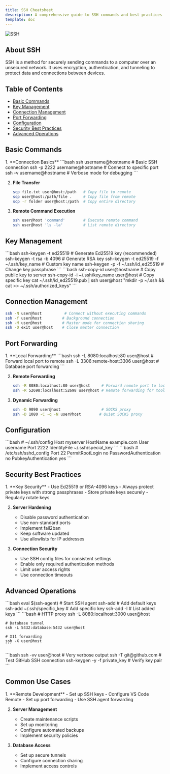 ```yaml
---
title: SSH Cheatsheet
description: A comprehensive guide to SSH commands and best practices
template: doc
---
```



![SSH](../../../assets/ssh-cs.jpg)

## About SSH

SSH is a method for securely sending commands to a computer over an unsecured network. It uses encryption, authentication, and tunneling to protect data and connections between devices.

## Table of Contents

- [Basic Commands](#basic-commands)
- [Key Management](#key-management)
- [Connection Management](#connection-management)
- [Port Forwarding](#port-forwarding)
- [Configuration](#configuration)
- [Security Best Practices](#security-best-practices)
- [Advanced Operations](#advanced-operations)

## Basic Commands

<Steps>
1. **Connection Basics**
   ```bash
   ssh username@hostname           # Basic SSH connection
   ssh -p 2222 username@hostname  # Connect to specific port
   ssh -v username@hostname       # Verbose mode for debugging
   ```

2. **File Transfer**
   ```bash
   scp file.txt user@host:/path   # Copy file to remote
   scp user@host:/path/file .     # Copy file from remote
   scp -r folder user@host:/path  # Copy entire directory
   ```

3. **Remote Command Execution**
   ```bash
   ssh user@host 'command'        # Execute remote command
   ssh user@host 'ls -la'         # List remote directory
   ```
</Steps>

## Key Management

<Tabs>
  <TabItem label="Generate Keys">
    ```bash
    ssh-keygen -t ed25519                     # Generate Ed25519 key (recommended)
    ssh-keygen -t rsa -b 4096                 # Generate RSA key
    ssh-keygen -t ed25519 -f ~/.ssh/key_name  # Custom key name
    ssh-keygen -p -f ~/.ssh/id_ed25519        # Change key passphrase
    ```
  </TabItem>

  <TabItem label="Key Installation">
    ```bash
    ssh-copy-id user@hostname                 # Copy public key to server
    ssh-copy-id -i ~/.ssh/key_name user@host  # Copy specific key
    cat ~/.ssh/id_ed25519.pub | ssh user@host "mkdir -p ~/.ssh && cat >> ~/.ssh/authorized_keys"
    ```
  </TabItem>
</Tabs>

## Connection Management

```bash
ssh -N user@host          # Connect without executing commands
ssh -f user@host         # Background connection
ssh -M user@host         # Master mode for connection sharing
ssh -O exit user@host    # Close master connection
```

## Port Forwarding

<Steps>
1. **Local Forwarding**
   ```bash
   ssh -L 8080:localhost:80 user@host     # Forward local port to remote
   ssh -L 3306:remote-host:3306 user@host # Database port forwarding
   ```

2. **Remote Forwarding**
   ```bash
   ssh -R 8080:localhost:80 user@host     # Forward remote port to local
   ssh -R 52698:localhost:52698 user@host # Remote forwarding for tools
   ```

3. **Dynamic Forwarding**
   ```bash
   ssh -D 9090 user@host                  # SOCKS proxy
   ssh -D 1080 -C -q -N user@host        # Quiet SOCKS proxy
   ```
</Steps>

## Configuration

<Tabs>
  <TabItem label="SSH Config">
    ```bash
    # ~/.ssh/config
    Host myserver
        HostName example.com
        User username
        Port 2222
        IdentityFile ~/.ssh/special_key
    ```
  </TabItem>

  <TabItem label="Server Config">
    ```bash
    # /etc/ssh/sshd_config
    Port 22
    PermitRootLogin no
    PasswordAuthentication no
    PubkeyAuthentication yes
    ```
  </TabItem>
</Tabs>

## Security Best Practices

<Steps>
1. **Key Security**
   - Use Ed25519 or RSA-4096 keys
   - Always protect private keys with strong passphrases
   - Store private keys securely
   - Regularly rotate keys

2. **Server Hardening**
   - Disable password authentication
   - Use non-standard ports
   - Implement fail2ban
   - Keep software updated
   - Use allowlists for IP addresses

3. **Connection Security**
   - Use SSH config files for consistent settings
   - Enable only required authentication methods
   - Limit user access rights
   - Use connection timeouts
</Steps>

## Advanced Operations

<Tabs>
  <TabItem label="SSH Agent">
    ```bash
    eval $(ssh-agent)                # Start SSH agent
    ssh-add                         # Add default keys
    ssh-add ~/.ssh/specific_key     # Add specific key
    ssh-add -l                      # List added keys
    ```
  </TabItem>

  <TabItem label="Tunneling">
    ```bash
    # HTTP proxy
    ssh -L 8080:localhost:3000 user@host
    
    # Database tunnel
    ssh -L 5432:database:5432 user@host
    
    # X11 forwarding
    ssh -X user@host
    ```
  </TabItem>

  <TabItem label="Debugging">
    ```bash
    ssh -vv user@host              # Very verbose output
    ssh -T git@github.com          # Test GitHub SSH connection
    ssh-keygen -y -f private_key   # Verify key pair
    ```
  </TabItem>
</Tabs>

## Common Use Cases

<Steps>
1. **Remote Development**
   - Set up SSH keys
   - Configure VS Code Remote
   - Set up port forwarding
   - Use SSH agent forwarding

2. **Server Management**
   - Create maintenance scripts
   - Set up monitoring
   - Configure automated backups
   - Implement security policies

3. **Database Access**
   - Set up secure tunnels
   - Configure connection sharing
   - Implement access controls
</Steps>